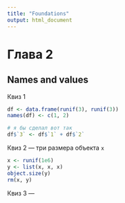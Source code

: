 ```yaml
---
title: "Foundations"
output: html_document
---
```


# Глава 2

## Names and values

Квиз 1
```r
df <- data.frame(runif(3), runif(3))
names(df) <- c(1, 2)

# я бы сделал вот так
df$`3` <- df$`1` + df$`2`

```

Квиз 2 --- три размера объекта `x`
```r
x <- runif(1e6)
y <- list(x, x, x)
object.size(y)
rm(x, y)
```

Квиз 3 ---